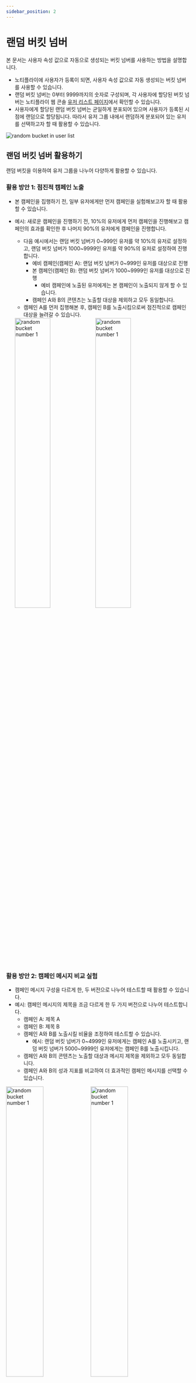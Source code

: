```yaml
---
sidebar_position: 2
---
```


# 랜덤 버킷 넘버

본 문서는 사용자 속성 값으로 자동으로 생성되는 버킷 넘버를 사용하는 방법을 설명합니다.

- 노티플라이에 사용자가 등록이 되면, 사용자 속성 값으로 자동 생성되는 버킷 넘버를 사용할 수 있습니다.
- 랜덤 버킷 넘버는 0부터 9999까지의 숫자로 구성되며, 각 사용자에 할당된 버킷 넘버는 노티플라이 웹 콘솔 [유저 리스트 페이지](https://notifly.tech/console/users)에서 확인할 수 있습니다.
- 사용자에게 할당된 랜덤 버킷 넘버는 균일하게 분포되어 있으며 사용자가 등록된 시점에 랜덤으로 할당됩니다. 따라서 유저 그룹 내에서 랜덤하게 분포되어 있는 유저를 선택하고자 할 때 활용할 수 있습니다.

![random bucket in user list](../img/user_list_random_bucket_number.png)

## 랜덤 버킷 넘버 활용하기

랜덤 버킷을 이용하여 유저 그룹을 나누어 다양하게 활용할 수 있습니다.

### 활용 방안 1: 점진적 캠페인 노출

- 본 캠페인을 집행하기 전, 일부 유저에게만 먼저 캠페인을 실험해보고자 할 때 활용할 수 있습니다.

- 예시: 새로운 캠페인을 진행하기 전, 10%의 유저에게 먼저 캠페인을 진행해보고 캠페인의 효과를 확인한 후 나머지 90%의 유저에게 캠페인을 진행합니다.

  - 다음 예시에서는 랜덤 버킷 넘버가 0~999인 유저를 약 10%의 유저로 설정하고, 랜덤 버킷 넘버가 1000~9999인 유저를 약 90%의 유저로 설정하여 진행합니다.
    - 예비 캠페인(캠페인 A): 랜덤 버킷 넘버가 0~999인 유저를 대상으로 진행
    - 본 캠페인(캠페인 B): 랜덤 버킷 넘버가 1000~9999인 유저를 대상으로 진행
      - 예비 캠페인에 노출된 유저에게는 본 캠페인이 노출되지 않게 할 수 있습니다.
    - 캠페인 A와 B의 콘텐츠는 노출할 대상을 제외하고 모두 동일합니다.
  - 캠페인 A를 먼저 집행해본 후, 캠페인 B를 노출시킴으로써 점진적으로 캠페인 대상을 늘려갈 수 있습니다.

  <div style={{ display: "flex", justifyContent: "space-between" }}>
    <img
      src={
        require("../img/campaign_segment_random_bucket_number_pre.png").default
      }
      alt="random bucket number 1"
      width="45%"
    />
    <img
      src={
        require("../img/campaign_segment_random_bucket_number_main.png").default
      }
      alt="random bucket number 1"
      width="45%"
    />
  </div>

### 활용 방안 2: 캠페인 메시지 비교 실험

- 캠페인 메시지 구성을 다르게 한, 두 버전으로 나누어 테스트할 때 활용할 수 있습니다.
- 예시: 캠페인 메시지의 제목을 조금 다르게 한 두 가지 버전으로 나누어 테스트합니다.
  - 캠페인 A: 제목 A
  - 캠페인 B: 제목 B
  - 캠페인 A와 B를 노출시킬 비율을 조정하여 테스트할 수 있습니다.
    - 예시: 랜덤 버킷 넘버가 0~4999인 유저에게는 캠페인 A를 노출시키고, 랜덤 버킷 넘버가 5000~9999인 유저에게는 캠페인 B를 노출시킵니다.
  - 캠페인 A와 B의 콘텐츠는 노출할 대상과 메시지 제목을 제외하고 모두 동일합니다.
  - 캠페인 A와 B의 성과 지표를 비교하여 더 효과적인 캠페인 메시지를 선택할 수 있습니다.

<div style={{ display: "flex", justifyContent: "space-between" }}>
  <img
    src={require("../img/campaign_message_A.png").default}
    alt="random bucket number 1"
    width="45%"
  />
  <img
    src={require("../img/campaign_message_B.png").default}
    alt="random bucket number 1"
    width="45%"
  />
</div>

